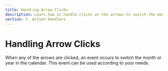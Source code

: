 ```yaml
---
title: Handling Arrow Clicks
description: Learn how to handle clicks on the arrows to switch the month or year in the calendar. Configure event handling according to your needs.
section: 5. Action Handlers
---
```


# Handling Arrow Clicks

When any of the arrows are clicked, an event occurs to switch the month or year in the calendar. This event can be used according to your needs.

<Sandbox example="handle-click-on-the-arrows" />
